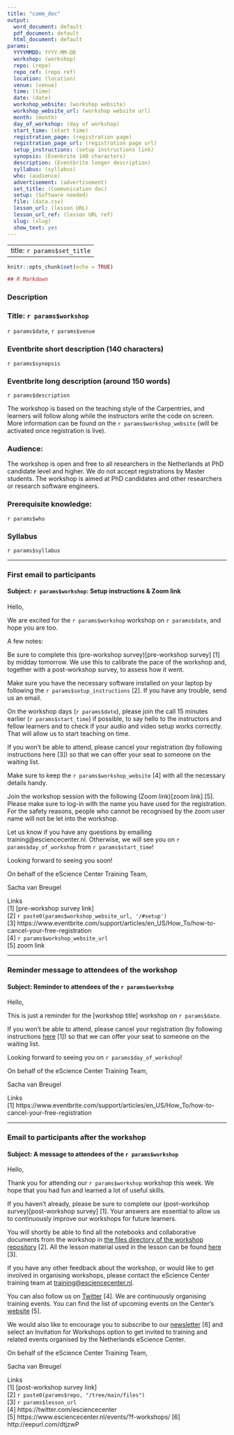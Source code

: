 ```yaml
---
title: "comm_doc"
output:
  word_document: default
  pdf_document: default
  html_document: default
params:
  YYYYMMDD: YYYY-MM-DD
  workshop: (workshop)
  repo: (repo)
  repo_ref: (repo ref)
  location: (location)
  venue: (venue)
  time: (time)
  date: (date)
  workshop_website: (workshop website)
  workshop_website_url: (workshop website url)
  month: (month)
  day_of_workshop: (day of workshop)
  start_time: (start time)
  registration_page: (registration page)
  registration_page_url: (registration page url)
  setup_instructions: (setup instructions link)
  synopsis: (Evenbrite 140 characters)
  description: (Eventbrite longer description)
  syllabus: (syllabus)
  who: (audience)
  advertisement: (advertisement)
  set_title: (Communication doc)
  setup: (Software needed)
  file: (data.csv)
  lesson_url: (lesson URL)
  lesson_url_ref: (lesson URL ref)
  slug: (slug)
  show_text: yes
---
```


---
title: `r params$set_title`
---


```r
knitr::opts_chunk$set(echo = TRUE)

## R Markdown

```

### Description  
### Title: `r params$workshop`  
`r params$date`, `r params$venue`  


### Eventbrite short description (140 characters)  
`r params$synopsis`
  
### Eventbrite long description (around 150 words)  
`r params$description`

The workshop is based on the teaching style of the Carpentries, and learners will follow along while the instructors write the code on screen. More information can be found on the `r params$workshop_website` (will be activated once registration is live).  
  
### Audience: 
The workshop is open and free to all researchers in the Netherlands at PhD candidate level and higher. We do not accept registrations by Master students. The workshop is aimed at PhD candidates and other researchers or research software engineers.  

### Prerequisite knowledge: 
`r params$who`

### Syllabus
`r params$syllabus`

---

### First email to participants
#### Subject: `r params$workshop`: Setup instructions & Zoom link

Hello,

We are excited for the `r params$workshop` workshop on `r params$date`, and hope you are too. 

A few notes:

Be sure to complete this (pre-workshop survey)[pre-workshop survey] [1] by midday tomorrow. We use this to calibrate the pace of the workshop and, together with a post-workshop survey, to assess how it went.

Make sure you have the necessary software installed on your laptop by following the `r params$setup_instructions ` [2]. If you have any trouble, send us an email.

On the workshop days (`r params$date`), please join the call 15 minutes earlier (`r params$start_time`) if possible, to say hello to the instructors and fellow learners and to check if your audio and video setup works correctly. That will allow us to start teaching on time.

If you won’t be able to attend, please cancel your registration (by following instructions here [3])  so that we can offer your seat to someone on the waiting list.

Make sure to keep the `r params$workshop_website` [4] with all the necessary details handy.  

Join the workshop session with the following (Zoom link)[zoom link] [5]. Please make sure to log-in with the name you have used for the registration. For the safety reasons, people who cannot be recognised by the zoom user name will not be let into the workshop.

Let us know if you have any questions by emailing training@esciencecenter.nl. Otherwise, we will see you on `r params$day_of_workshop` from `r params$start_time`! 

Looking forward to seeing you soon!

On behalf of the eScience Center Training Team,

Sacha van Breugel


Links  
[1] [pre-workshop survey link]  
[2] `r paste0(params$workshop_website_url, '/#setup')`  
[3] https://www.eventbrite.com/support/articles/en_US/How_To/how-to-cancel-your-free-registration  
[4] `r params$workshop_website_url`  
[5] zoom link  

------

### Reminder message to attendees of the workshop
#### Subject: Reminder to attendees of the `r params$workshop`

Hello,

This is just a reminder for the [workshop title] workshop on `r params$date`.

If you won’t be able to attend, please cancel your registration (by following instructions [here](https://www.eventbrite.com/support/articles/en_US/How_To/how-to-cancel-your-free-registration) [1])  so that we can offer your seat to someone on the waiting list.

Looking forward to seeing you on `r params$day_of_workshop`!

On behalf of the eScience Center Training Team,

Sacha van Breugel

Links  
[1] https://www.eventbrite.com/support/articles/en_US/How_To/how-to-cancel-your-free-registration  

--------
### Email to participants after the workshop
#### Subject: A message to attendees of the `r params$workshop`
  
Hello,  

Thank you for attending our `r params$workshop` workshop this week. We hope that you had fun and learned a lot of useful skills. 

If you haven’t already, please be sure to complete our (post-workshop survey)[post-workshop survey] [1]. Your answers are essential to allow us to continuously improve our workshops for future learners.  

You will shortly be able to find all the notebooks and collaborative documents from the workshop in [the files directory of the workshop repository](`r paste0(params$repo, "/tree/main/files")`) [2]. All the lesson material used in the lesson can be found [here](`r params$lesson_url_ref`) [3].
  
If you have any other feedback about the workshop, or would like to get involved in organising workshops, please contact the eScience Center training team at [training@esciencecenter.nl](mailto:training@esciencecenter.nl).  
  
You can also follow us on [Twitter](https://twitter.com/esciencecenter) [4]. We are continuously organising training events. You can find the list of upcoming events on the Center’s [website]([https://www.esciencecenter.nl/digital-skills/](https://www.esciencecenter.nl/events/?f-workshops/)) [5].  
  
We would also like to encourage you to subscribe to our [newsletter](http://eepurl.com/dtjzwP) [6] and select an Invitation for Workshops option to get invited to training and related events organised by the Netherlands eScience Center.

On behalf of the eScience Center Training Team,

Sacha van Breugel

Links  
[1] [post-workshop survey link]  
[2] `r paste0(params$repo, "/tree/main/files")`  
[3] `r params$lesson_url`  
[4] https://twitter.com/esciencecenter   
[5] https://www.esciencecenter.nl/events/?f-workshops/ 
[6] http://eepurl.com/dtjzwP

